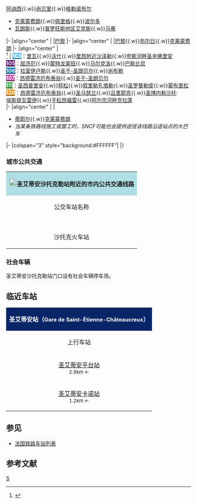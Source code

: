 {{Infobox station
| name          = {{法国交通数据|sncf}}圣艾蒂安沙托克勒站<br><small>{{lang|fr|Gare de Saint-Étienne-Châteaucreux}}</small>
| type          = [[法国铁路车站列表|法国铁路车站]]
| image = Gare de Saint-Etienne-Châteaucreux-2014.jpg
|image_caption = 圣艾蒂安沙托克勒站正门（2014年5月）
| address       = 2, Esplanade de France, 42000 SAINT-ETIENNE
| latd          = 45
| latm          = 26
| lats          = 36
| latNS         = N
| longd         = 4
| longm         = 32
| longs         = 56
| longEW        = E
| operator = {{法国交通数据|sncf}}
| coordinates_display = yes
| iso_region    = FR
| line          = 
*[[莫雷－里昂铁路|莫雷－里昂铁路]]
*[[圣乔治多拉克－圣艾蒂安铁路|圣乔治多拉克－圣艾蒂安铁路]] 
| platform      = 1侧式站台，2岛式站台
| tracks        = 6
| elevation = 29米
| opened        = 
| rebuilt = 1950年（重建）<br>1985年（外部装饰）<br>2009年（内部设施）
| status = 使用中
| closed        = 
| passengers= 3,853,846人次<span style="font-size:small">（2016年）</span><ref>{{Cite web|url=https://ressources.data.sncf.com/explore/dataset/frequentation-gares/?sort=voyageurs_2014&q=saint+etienne|title=Fréquentation en gares|accessdate=2018-04-07|author=SNCF|date=|language=fr|publisher=SNCF Open Data|archive-date=2018-04-08|archive-url=https://web.archive.org/web/20180408073315/https://ressources.data.sncf.com/explore/dataset/frequentation-gares/?sort=voyageurs_2014&q=saint+etienne|dead-url=no}}</ref>
| pass_year= 2016年
| station_type = 客运车站
| connections = 
* {{link-fr|卢瓦尔省城际客运|Transports interurbains de la Loire|TIL}} [[卢瓦尔省城际客运|{{法国交通标志]] [[卢瓦尔省城际客运|{{法国交通标志]] {{法国交通标志|106|0076BD|FFFFFF}} {{法国交通标志|107|C13DA2|FFFFFF}} [[卢瓦尔省城际客运|{{法国交通标志]] [[卢瓦尔省城际客运|{{法国交通标志]]
* {{法国交通标志/圣艾蒂安}} {{法国交通标志/圣艾蒂安|t2}} {{法国交通标志/圣艾蒂安|t3}} {{法国交通标志/圣艾蒂安|4}} {{法国交通标志/圣艾蒂安|14}} {{法国交通标志/圣艾蒂安|29}} {{法国交通标志/圣艾蒂安|83|80816E|}}<br>{{法国交通数据|步行}} _ {{法国交通标志/圣艾蒂安}} {{法国交通标志/圣艾蒂安|3}} {{法国交通标志/圣艾蒂安|5}} {{法国交通标志/圣艾蒂安|11}} {{法国交通标志/圣艾蒂安|12}} {{法国交通标志/圣艾蒂安|16}}
* {{法国交通数据|步行}} _ {{Flixbus logo}} {{Ouibus logo}}
| services = 
| route_map =
| map_locator   = 
| note =
}}

'''圣艾蒂安沙托克勒站'''（{{lang-fr|Gare de Saint-Étienne-Châteaucreux}}）是[[法国|法国]]的一个[[铁路车站|铁路车站]]，位于法国东南部城市，[[卢瓦尔省|卢瓦尔省]]的省会[[圣艾蒂安|圣艾蒂安]]。
==位置==
圣艾蒂安沙托克勒站位于圣艾蒂安市区东部，海拔大约513米，[[莫雷－里昂铁路|莫雷－里昂铁路]]502.545公里处，距离圣艾蒂安市政府（Mairie）的直线距离大约800米。车站呈东西走向，开口朝南，门口有有轨电车线路和公交可连接市区，西侧则为大型综合停车楼。
==车站地位==
圣艾蒂安沙托克勒站是圣艾蒂安最大的火车站，所有经过圣艾蒂安市区范围内的列车均要停靠该站。

除了沙托克站外，圣艾蒂安市区还有四个带有通勤功能的火车站，其中包括沙托克站在内四个均位于里昂—圣艾蒂安—勒皮一线的铁路线上。由东向西以次为：圣艾蒂安沙托克勒站（Gare Saint-Étienne-Châteaucreux）、[[圣艾蒂安卡尔诺站|圣艾蒂安卡尔诺站]]（Gare de Saint-Étienne-Carnot）、[[圣艾蒂安勒克拉皮尔站|圣艾蒂安勒克拉皮尔站]]（Gare de Saint-Étienne Le Clapier）和[[圣艾蒂安美景站|圣艾蒂安美景站]]（Gare de Saint-Étienne-Bellevue）。此外，还有一个是[[圣艾蒂安平台站|圣艾蒂安平台站]]（Gare de Saint-Étienne-Terrasse），位于圣艾蒂安沙托克勒站的北部，向北前往[[蒙布里松|蒙布里松]]和罗阿讷方向的铁路通过该站。
== 停靠线路 ==

{{动态列表|最后更新时间：2016年4月30日。本章节内容仅供参考，不排除临时性的变更。欢迎修正和补充}}

以下列车线路在圣艾蒂安沙托克勒站停靠<ref>{{Cite web|url=http://www.sncf.com/fr/gare/horaires/saint-etienne-chateaucreux|title=圣艾蒂安沙托克勒站实时列车时刻表|accessdate=2016-04-30|author=SNCF|date=|language=法语|publisher=SNCF|archive-date=2016-05-25|archive-url=https://web.archive.org/web/20160525203806/http://www.sncf.com/fr/gare/horaires/saint-etienne-chateaucreux|dead-url=no}}</ref>：

{| class="wikitable mw-collapsible" 
|colspan="5" style="background:#0000FF" align="center" |{{法国交通数据|sncf}} <font color=#FFFFFF>'''圣艾蒂安沙托克勒站列车线路表'''</font>
|-
!style="background:#B0C4DE"| 线路
!style="background:#B0C4DE"|车种
!style="background:#B0C4DE"|上一站
!style="background:#B0C4DE"|下一站
!style="background:#B0C4DE"|大致运行频率{{noteTag|name=noteA}}
|-
|'''圣艾蒂安'''—[[巴黎-里昂火车站|巴黎]]
| rowspan="1" align="center" |'''[[TGV|TGV]]'''
|（起点）
|[[里昂帕尔迪厄站|里昂帕丢]]
|每天2~4趟
|-
|'''圣艾蒂安'''—[[里昂帕尔迪厄站|里昂]]/[[昂贝略站|昂贝略]]
| rowspan="5" align="center"|'''[[法国大区列车|TER]]'''
|（起点）
|[[圣沙蒙站|圣沙蒙]]
|每天20趟左右
|-
|[[菲尔米尼站|菲尔米尼]]/'''圣艾蒂安'''—[[里昂帕尔迪厄站|里昂帕丢]]/[[里昂佩拉什站|佩拉什]]
|[[圣艾蒂安卡诺站|圣艾蒂安卡诺]]/（起点）
|[[圣沙蒙站|圣沙蒙]]
|每天15趟左右
|-
|[[勒皮昂韦莱站|勒皮]]—'''圣艾蒂安'''/[[里昂帕尔迪厄站|里昂帕丢]]/[[里昂佩拉什站|佩拉什]]
|[[圣艾蒂安卡诺站|圣艾蒂安卡诺]]
|（终点）/[[圣沙蒙站|圣沙蒙]]/[[里昂帕尔迪厄站|里昂帕丢]]
|每天7趟左右
|-
|[[罗阿讷站|罗阿讷]]—'''圣艾蒂安'''
|[[圣艾蒂安平台站|圣艾蒂安平台]]
|（终点）
|每天12趟左右
|-
|[[博厄恩站|博厄恩]]/[[蒙布里松站|蒙布里松]]—'''圣艾蒂安'''
|[[圣艾蒂安平台站|圣艾蒂安平台]]
|（终点）
|每天2~7趟
|-
|colspan="5" style="background:#FFFFFF"|{{noteFoot|1=
{{noteTag|name=noteA|1=在本栏中，往返1次为"1趟"；除特别标明外，其数据仅工作日有效，周末及节假日列车数量可能会减少}}
}}
|}

==配套交通==
===长途客车===
{| class="wikitable mw-collapsible" 
|colspan="3" align="center" style="background:#D3D3D3" |[[File:BSicon_BUS.svg|24x24px]]'''停靠圣艾蒂安沙托克勒站的大巴车'''
|-
!align="center" |上下车地点
!align="center" |运营单位
!align="center" |主要线路及目的地{{noteTag|name=noteA}}
|-
| rowspan="5" align="center" |圣艾蒂安沙托克勒站<br>门口
|align="center" |{{Flixbus logo}}
|
* [[巴黎|巴黎]]{{.w}}[[蒙塔日|蒙塔日]]{{.w}}[[讷韦尔|讷韦尔]]{{.w}}[[穆兰|穆兰]]
* [[日内瓦|日内瓦]]{{.w}}[[阿讷西|阿讷西]]{{.w}}[[尚贝里|尚贝里]]{{.w}}[[格勒诺布尔|格勒诺布尔]]
* [[克莱蒙费朗|克莱蒙费朗]]{{.w}}[[佩里格|佩里格]]{{.w}}[[波尔多|波尔多]]
* [[瓦朗斯|瓦朗斯]]{{.w}}[[普罗旺斯地区艾克斯|普罗旺斯地区艾克斯]]{{.w}}[[马赛|马赛]]
|-
|align="center" |{{Isilines logo}}
|[[巴黎|巴黎]]
|-
|align="center" |{{Ouibus logo}}
|[[巴黎|巴黎]]{{.w}}[[布尔日|布尔日]]{{.w}}[[克莱蒙费朗|克莱蒙费朗]]{{noteTag|name=noteE}}
|-
|align="center" |{{link-fr|卢瓦尔省城际客运|Transports interurbains de la Loire|TIL}}<br><ref>{{Cite web|url=http://www.loire.fr/upload/docs/application/pdf/2017-08/fiche_plan_reuseau_2017_a4.pdf|title=Plan du réseau|accessdate=2018-04-07|author=|date=|language=法语|publisher=TIL|archive-date=2018-04-08|archive-url=https://web.archive.org/web/20180408073405/http://www.loire.fr/upload/docs/application/pdf/2017-08/fiche_plan_reuseau_2017_a4.pdf|dead-url=no}}</ref>{{noteTag|name=noteC}}
|
[[卢瓦尔省城际客运|<span style="background:#64C4F6"><font color=#FFFFFF>'''103'''</font></span>]]：[[里瓦|里瓦]]{{.w}}[[沃什|沃什]]{{.w}}[[里昂附近沙泽勒|里昂附近沙泽勒]]{{.w}}[[夸斯河畔圣辛佛里安|夸斯河畔圣辛佛里安]]<br>
[[卢瓦尔省城际客运|<span style="background:#4D006C"><font color=#FFFFFF>'''105'''</font></span>]]：[[屈济厄_(卢瓦尔省)|屈济厄]]{{.w}}[[蒙特龙莱班|蒙特龙莱班]]{{.w}}[[马尔克洛|马尔克洛]]{{.w}}[[巴勒比尼|巴勒比尼]]<br>
[[卢瓦尔省城际客运|<span style="background:#0076BD"><font color=#FFFFFF>'''106'''</font></span>]]：[[拉富伊卢斯|拉富伊卢斯]]{{.w}}[[圣于-圣朗贝尔|圣于-圣朗贝尔]]{{.w}}[[尚布勒|尚布勒]]<br>
[[卢瓦尔省城际客运|<span style="background:#C13DA2"><font color=#FFFFFF>'''107'''</font></span>]]：[[昂德雷济厄布泰翁|昂德雷济厄布泰翁]]{{.w}}[[圣于-圣朗贝尔|圣于-圣朗贝尔]]<br>
[[卢瓦尔省城际客运|<span style="background:#2CAC41"><font color=#FFFFFF>'''111'''</font></span>]]：[[圣西普里安_(卢瓦尔省)|圣西普里安]]{{.w}}[[邦松_(卢瓦尔省)|邦松]]{{.w}}[[叙里勒孔塔勒|叙里勒孔塔勒]]{{.w}}[[圣罗曼勒皮|圣罗曼勒皮]]{{.w}}[[蒙布里松|蒙布里松]]<br>
[[卢瓦尔省城际客运|<span style="background:#ED9408"><font color=#FFFFFF>'''120'''</font></span>]]：[[昂德雷济厄布泰翁|昂德雷济厄布泰翁]]{{.w}}[[福雷地区圣马瑟兰|圣马瑟兰]]{{.w}}[[吕里耶克|吕里耶克]]{{.w}}[[圣博内勒沙托|圣博内勒沙托]]·<br>[[埃斯提瓦雷伊_(卢瓦尔省)|埃斯提瓦雷伊]]{{.w}}[[福雷地区于松|于松昂福雷]]{{.w}}[[阿尔宗河畔克拉蓬|阿尔宗河畔克拉蓬]]<br>
|-
|align="center" |{{SNCF logo}}
|
* [[蒂耶尔|蒂耶尔]]{{.w}}[[克莱蒙费朗|克莱蒙费朗]]
* ''当某条铁路线施工或罢工时，SNCF可能也会提供途径该线路沿途站点的大巴车''{{noteTag|name=noteB}}
|-
|colspan="3" style="background:#FFFFFF"|{{noteFoot|1=
{{noteTag|name=noteA|1=本栏不包括可以联程中转前往的目的地}}
{{noteTag|name=noteB|1=其车票可与SNCF的同线路车票通用}}
{{noteTag|name=noteC|1=部分城际客运线路仅周一至五开行}}
{{noteTag|name=noteE|1=车票需提前预定，线路开行时间和班次数量以实际情况为准}}
}}
|}

===城市公共交通===
{| class="wikitable mw-collapsible " 
|colspan="3" align="center" style="background:#AFDFE4"|[[File:Bus-logo.svg|21x21px]]'''圣艾蒂安沙托克勒站附近的市内公共交通线路'''
|-
!align="center" |公交车站名称
!align="center" |位置
!align="center" |停靠线路{{noteTag|name=noteA}}<ref>{{Cite web|url=https://www.reseau-stas.fr/ftp/document/plan-de-chateaucreux.pdf|title=chateaucreux|accessdate=2018-04-07|author=|date=|language=法语|publisher=STAS}}</ref>
|-
|align="center" rowspan="4"|'''{{lang|fr|Châteaucreux Gare}}'''<br>沙托克火车站
|align="center"|圣艾蒂安沙托克勒站正前方<br><span style="font-size:small">有轨电车站台</span>
|
{{法国交通标志/圣艾蒂安|t|2}}：'''[[圣艾蒂安|圣艾蒂安]]'''-沙托克火车站 ↔ '''[[圣艾蒂安|圣艾蒂安]]'''-[[圣艾蒂安平台站|平台]]<br>
{{法国交通标志/圣艾蒂安|t|3}}：'''[[圣艾蒂安|圣艾蒂安]]'''-沙托克火车站 ↔ '''[[圣艾蒂安|圣艾蒂安]]'''-[[圣艾蒂安美景站|美景]]
|-
|align="center"|圣艾蒂安沙托克勒站正前方<br><span style="font-size:small">公交起讫站</span>
|
{{法国交通标志/圣艾蒂安|4}}：'''[[圣艾蒂安|圣艾蒂安]]'''-沙托克火车站 ↔ '''[[圣艾蒂安|圣艾蒂安]]'''-[[圣艾蒂安美景站|美景]]<br>
{{法国交通标志/圣艾蒂安|14}}：'''[[圣艾蒂安|圣艾蒂安]]'''-沙托克火车站 ↔ '''[[索尔比耶_(卢瓦尔省)|索尔比耶]]'''-大街区<br>
{{法国交通标志/圣艾蒂安|29}}：'''[[圣艾蒂安|圣艾蒂安]]'''-沙托克火车站 ↔ '''[[圣沙蒙|圣沙蒙]]'''-风车广场<br>
{{法国交通标志/圣艾蒂安|83}}：'''[[圣艾蒂安|圣艾蒂安]]'''-沙托克火车站 ↔ '''[[索尔比耶_(卢瓦尔省)|索尔比耶]]'''-曼德拉
|-
|align="center"|圣艾蒂安沙托克勒站以南500米<br><span style="font-size:small">普通公交站台</span>
|
{{法国交通标志/圣艾蒂安|3}}：'''[[圣艾蒂安|圣艾蒂安]]'''-黑土地 ↔ '''[[圣艾蒂安|圣艾蒂安]]'''-科通讷{{noteTag|name=noteB}}<br>
{{法国交通标志/圣艾蒂安|5}}：'''[[圣艾蒂安|圣艾蒂安]]'''-紫色广场 ↔ '''[[里夫德吉耶|里夫德吉耶]]'''-希皮耶广场<br>
{{法国交通标志/圣艾蒂安|11}}：'''[[圣艾蒂安|圣艾蒂安]]'''-{{link-fr|圣艾蒂安高等工程师学校|École nationale d'ingénieurs de Saint-Étienne|工程师学校}} → '''[[圣艾蒂安|圣艾蒂安]]'''-紫色广场{{noteTag|name=noteB}}<br>
{{法国交通标志/圣艾蒂安|12}}：'''[[圣艾蒂安|圣艾蒂安]]'''-上维勒伯夫 → '''[[维拉尔_(卢瓦尔省)|维拉尔]]'''-美境{{noteTag|name=noteB}}<br>
{{法国交通标志/圣艾蒂安|16}}：'''[[圣让博讷丰|圣让博讷丰]]'''-科技园 ↔ '''[[圣普里耶昂雅雷|圣普里耶昂雅雷]]''' - 西蒙娜·薇伊高级中学
|-
|colspan="3" style="background:#FFFFFF"|{{noteFoot|1=
{{noteTag|name=noteA|1='''粗体字'''代表该站所在的市镇；部分线路周日及节假日停运；中文名称非官方正式翻译，仅供参考}}
{{noteTag|name=noteB|1=仅自东向西单向停靠}}
}}
|}

===社会车辆===
圣艾蒂安沙托克勒站门口设有社会车辆停车场。

==临近车站==
{|class="wikitable mw-collapsible" style="margin: 0 auto; width:42em;"
|colspan="3"  style="background:#082567" align="center"|<font color=#FFFFFF>'''圣艾蒂安站（<span style="font-size:11pt;">Gare de Saint-Étienne-Châteaucreux</span>）'''</font>
|-
!上行车站
!线路
!下行车站
|-
|align="center" |[[圣艾蒂安平台站|圣艾蒂安平台站]]<br><span style="font-size:small">2.9km ←</span>
|align="center" |'''[[莫雷－里昂铁路|莫雷－里昂铁路]]'''
|align="center" |[[圣沙蒙站|圣沙蒙站]]<br><span style="font-size:small">→ 11.3km</span>
|-
|align="center" |[[圣艾蒂安卡诺站|圣艾蒂安卡诺站]]<br><span style="font-size:small">1.2km ←</span>
|align="center" |'''[[圣乔治多拉克－圣艾蒂安铁路|圣乔治多拉克－圣艾蒂安铁路]]'''
|align="center" |（终点）
|}

==参见==

* [[法国铁路车站列表|法国铁路车站列表]]

== 参考文献 ==
{{Reflist}}

{{法国主要火车站列表}}

[[Category:卢瓦尔省铁路车站|S]]